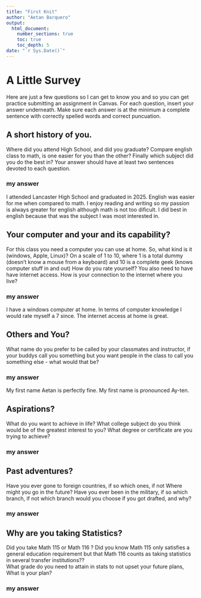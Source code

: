 ```yaml
---
title: "First Knit"
author: "Aetan Barquero"
output: 
  html_document:
    number_sections: true
    toc: true
    toc_depth: 5
date: "`r Sys.Date()`"   
---
```


# A Little Survey

Here are just a few questions so I can get to know you and so you can get practice submitting an assignment in Canvas.  For each question, insert your answer underneath. Make sure each answer is at the minimum a complete sentence with correctly spelled words and correct puncuation. 

## A short history of you.  
Where did you attend High School, and did you graduate? Compare english class to math, is one easier for you than the other? Finally which subject did you do the best in? Your answer should have at least two sentences devoted to each question.  
  
### my answer
  I attended Lancaster High School and graduated in 2025. English was easier for me when compared to math. I enjoy reading and writing so my passion is always greater for english although math is not too dificult. I did best in english because that was the subject I was most interested in. 

     


## Your computer and your and its capability?  
 For this class  you need a computer you can use at home.  So, what kind is it (windows, Apple, Linux)?  On a scale of 1 to 10, where 1 is a total dummy (doesn't know a mouse from a keyboard) and 10 is a complete geek (knows computer stuff in and out) How do you rate yourself?  You also need to have have internet access. How is your connection to the internet where you live?


### my answer
I have a windows computer at home. In terms of computer knowledge I would rate myself a 7 since. The internet access at home is great. 




## Others and You?   
What name do you prefer to be called by your classmates and instructor, if your buddys call you something but you want people in the class to call you something else - what would that be? 

### my answer     
My first name Aetan is perfectly fine. My first name is pronounced Ay-ten.
   
 




## Aspirations?   
What do you want to achieve in life?  What college subject do you think would be of the greatest interest to you? What degree or certificate are you trying to achieve?

### my answer     





## Past adventures?  
Have you ever gone to foreign countries, if so which ones, if not Where might you go in the future?  Have you ever been in the military, if so which branch, if not which branch would you choose if you got drafted, and why?

### my answer     
  
 
  




## Why are you taking Statistics?  
Did you take Math 115 or Math 116 ?  Did you know Math 115 only satisfies a general education requirement but that Math 116 counts as taking statistics in several transfer institutions??  
What grade do you need to attain in stats to not upset your future plans, What is your plan?  
 

### my answer     
  
  
 






  




